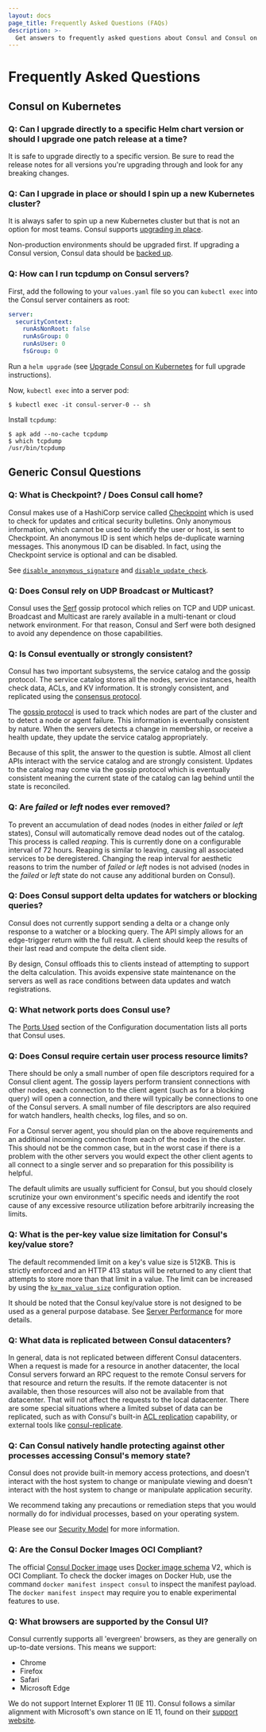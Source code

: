 ```yaml
---
layout: docs
page_title: Frequently Asked Questions (FAQs)
description: >-
  Get answers to frequently asked questions about Consul and Consul on Kubernetes.
---
```


# Frequently Asked Questions

## Consul on Kubernetes

### Q: Can I upgrade directly to a specific Helm chart version or should I upgrade one patch release at a time?

It is safe to upgrade directly to a specific version. Be sure to read the release notes for all versions you're upgrading
through and look for any breaking changes.

### Q: Can I upgrade in place or should I spin up a new Kubernetes cluster?

It is always safer to spin up a new Kubernetes cluster but that is not an
option for most teams. Consul supports [upgrading in place](/docs/k8s/upgrade).

Non-production environments should be upgraded first. If upgrading
a Consul version, Consul data should be [backed up](https://learn.hashicorp.com/tutorials/consul/kubernetes-disaster-recovery).

### Q: How can I run tcpdump on Consul servers?

First, add the following to your `values.yaml` file so you can `kubectl exec` into
the Consul server containers as root:

```yaml
server:
  securityContext:
    runAsNonRoot: false
    runAsGroup: 0
    runAsUser: 0
    fsGroup: 0
```

Run a `helm upgrade` (see [Upgrade Consul on Kubernetes](/docs/k8s/upgrade) for full upgrade instructions).

Now, `kubectl exec` into a server pod:

```shell-session
$ kubectl exec -it consul-server-0 -- sh
```

Install `tcpdump`:

```shell-session
$ apk add --no-cache tcpdump
$ which tcpdump
/usr/bin/tcpdump
```

## Generic Consul Questions

### Q: What is Checkpoint? / Does Consul call home?

Consul makes use of a HashiCorp service called [Checkpoint](http://checkpoint.hashicorp.com)
which is used to check for updates and critical security bulletins.
Only anonymous information, which cannot be used to identify the user or host,
is sent to Checkpoint. An anonymous ID is sent which helps de-duplicate warning
messages.
This anonymous ID can be disabled. In fact, using the Checkpoint service is
optional and can be disabled.

See [`disable_anonymous_signature`](/docs/agent/config/config-files#disable_anonymous_signature)
and [`disable_update_check`](/docs/agent/config/config-files#disable_update_check).

### Q: Does Consul rely on UDP Broadcast or Multicast?

Consul uses the [Serf](https://www.serf.io) gossip protocol which relies on
TCP and UDP unicast. Broadcast and Multicast are rarely available in a
multi-tenant or cloud network environment. For that reason, Consul and Serf
were both designed to avoid any dependence on those capabilities.

### Q: Is Consul eventually or strongly consistent?

Consul has two important subsystems, the service catalog and the gossip
protocol.
The service catalog stores all the nodes, service instances, health check data,
ACLs, and KV information. It is strongly consistent, and replicated
using the [consensus protocol](/docs/architecture/consensus).

The [gossip protocol](/docs/architecture/gossip) is used to track which
nodes are part of the cluster and to detect a node or agent failure. This
information is eventually consistent by nature. When the servers detects a
change in membership, or receive a health update, they update the service
catalog appropriately.

Because of this split, the answer to the question is subtle. Almost all client
APIs interact with the service catalog and are strongly consistent. Updates to
the catalog may come via the gossip protocol which is eventually consistent
meaning the current state of the catalog can lag behind until the state is
reconciled.

### Q: Are _failed_ or _left_ nodes ever removed?

To prevent an accumulation of dead nodes (nodes in either _failed_ or _left_
states), Consul will automatically remove dead nodes out of the catalog. This
process is called _reaping_. This is currently done on a configurable
interval of 72 hours. Reaping is similar to leaving, causing all associated
services to be deregistered. Changing the reap interval for aesthetic
reasons to trim the number of _failed_ or _left_ nodes is not advised (nodes
in the _failed_ or _left_ state do not cause any additional burden on
Consul).

### Q: Does Consul support delta updates for watchers or blocking queries?

Consul does not currently support sending a delta or a change only response
to a watcher or a blocking query. The API simply allows for an edge-trigger
return with the full result. A client should keep the results of their last
read and compute the delta client side.

By design, Consul offloads this to clients instead of attempting to support
the delta calculation. This avoids expensive state maintenance on the servers
as well as race conditions between data updates and watch registrations.

### Q: What network ports does Consul use?

The [Ports Used](/docs/agent/config/config-files#ports) section of the Configuration
documentation lists all ports that Consul uses.

### Q: Does Consul require certain user process resource limits?

There should be only a small number of open file descriptors required for a
Consul client agent. The gossip layers perform transient connections with
other nodes, each connection to the client agent (such as for a blocking
query) will open a connection, and there will typically be connections to one
of the Consul servers. A small number of file descriptors are also required
for watch handlers, health checks, log files, and so on.

For a Consul server agent, you should plan on the above requirements and
an additional incoming connection from each of the nodes in the cluster. This
should not be the common case, but in the worst case if there is a problem
with the other servers you would expect the other client agents to all
connect to a single server and so preparation for this possibility is helpful.

The default ulimits are usually sufficient for Consul, but you should closely
scrutinize your own environment's specific needs and identify the root cause
of any excessive resource utilization before arbitrarily increasing the limits.

### Q: What is the per-key value size limitation for Consul's key/value store?

The default recommended limit on a key's value size is 512KB. This is strictly
enforced and an HTTP 413 status will be returned to any client that attempts to
store more than that limit in a value. The limit can be increased by using the
[`kv_max_value_size`](/docs/agent/config/config-files#kv_max_value_size) configuration option.

It should be noted that the Consul key/value store is not designed to be used as
a general purpose database. See
[Server Performance](/docs/install/performance) for more details.

### Q: What data is replicated between Consul datacenters?

In general, data is not replicated between different Consul datacenters. When a
request is made for a resource in another datacenter, the local Consul servers
forward an RPC request to the remote Consul servers for that resource and
return the results.
If the remote datacenter is not available, then those resources will also not be
available from that datacenter. That will not affect the requests to the local
datacenter. There are some special situations where a limited subset of data
can be replicated, such as with Consul's built-in
[ACL replication](https://learn.hashicorp.com/tutorials/consul/access-control-replication-multiple-datacenters)
capability, or external tools like
[consul-replicate](https://github.com/hashicorp/consul-replicate).

### Q: Can Consul natively handle protecting against other processes accessing Consul's memory state?

Consul does not provide built-in memory access protections, and doesn't
interact with the host system to change or manipulate
viewing and doesn't interact with the host system to change or manipulate
application security.

We recommend taking any precautions or remediation steps that you would
normally do for individual processes, based on your operating system.

Please see our
[Security Model](/docs/security) for more information.

### Q: Are the Consul Docker Images OCI Compliant?

The official [Consul Docker image](https://hub.docker.com/_/consul/) uses
[Docker image schema](https://docs.docker.com/registry/spec/manifest-v2-2/) V2,
which is OCI Compliant. To check the docker images on Docker Hub, use the
command `docker manifest inspect consul` to inspect the manifest payload. The
`docker manifest inspect` may require you to enable experimental features to
use.

### Q: What browsers are supported by the Consul UI?

Consul currently supports all 'evergreen' browsers, as they are generally on
up-to-date versions. This means we support:

- Chrome
- Firefox
- Safari
- Microsoft Edge

We do not support Internet Explorer 11 (IE 11). Consul follows a similar
alignment with Microsoft's own stance on IE 11, found on their
[support website](https://support.microsoft.com/en-us/help/17454/lifecycle-faq-internet-explorer-and-edge).
